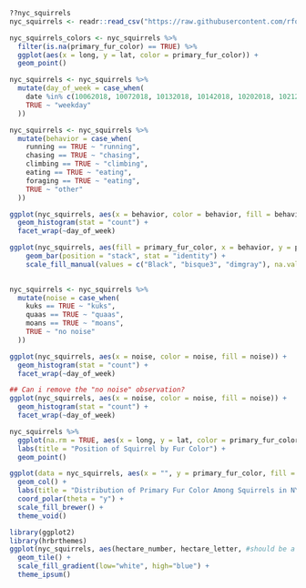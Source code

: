 ```r
??nyc_squirrels
nyc_squirrels <- readr::read_csv("https://raw.githubusercontent.com/rfordatascience/tidytuesday/master/data/2019/2019-10-29/nyc_squirrels.csv")
```

```r
nyc_squirrels_colors <- nyc_squirrels %>% 
  filter(is.na(primary_fur_color) == TRUE) %>%
  ggplot(aes(x = long, y = lat, color = primary_fur_color)) +     
  geom_point() 
```

```r
nyc_squirrels <- nyc_squirrels %>%
  mutate(day_of_week = case_when(
    date %in% c(10062018, 10072018, 10132018, 10142018, 10202018, 10212018, 10272018, 10282018) ~ "weekend",
    TRUE ~ "weekday"
  ))
```

```r
nyc_squirrels <- nyc_squirrels %>%
  mutate(behavior = case_when(
    running == TRUE ~ "running",
    chasing == TRUE ~ "chasing",
    climbing == TRUE ~ "climbing",
    eating == TRUE ~ "eating",
    foraging == TRUE ~ "eating",
    TRUE ~ "other"
  ))
```

```r
ggplot(nyc_squirrels, aes(x = behavior, color = behavior, fill = behavior)) +
  geom_histogram(stat = "count") +
  facet_wrap(~day_of_week)
```

```r

ggplot(nyc_squirrels, aes(fill = primary_fur_color, x = behavior, y = primary_fur_color)) + 
    geom_bar(position = "stack", stat = "identity") +
    scale_fill_manual(values = c("Black", "bisque3", "dimgray"), na.value = "lightskyblue1")
    
```

```r
nyc_squirrels <- nyc_squirrels %>%
  mutate(noise = case_when(
    kuks == TRUE ~ "kuks",
    quaas == TRUE ~ "quaas",
    moans == TRUE ~ "moans",
    TRUE ~ "no noise"
  ))
```

```r
ggplot(nyc_squirrels, aes(x = noise, color = noise, fill = noise)) +
  geom_histogram(stat = "count") +
  facet_wrap(~day_of_week)
```

```r
## Can i remove the "no noise" observation? 
ggplot(nyc_squirrels, aes(x = noise, color = noise, fill = noise)) +
  geom_histogram(stat = "count") +
  facet_wrap(~day_of_week) 
```

```r
nyc_squirrels %>%
  ggplot(na.rm = TRUE, aes(x = long, y = lat, color = primary_fur_color)) +
  labs(title = "Position of Squirrel by Fur Color") +
  geom_point()
```

```r
ggplot(data = nyc_squirrels, aes(x = "", y = primary_fur_color, fill = primary_fur_color)) +
  geom_col() + 
  labs(title = "Distribution of Primary Fur Color Among Squirrels in NYC", x = "", y = "") +
  coord_polar(theta = "y") + 
  scale_fill_brewer() + 
  theme_void()
```

```r
library(ggplot2)
library(hrbrthemes)
ggplot(nyc_squirrels, aes(hectare_number, hectare_letter, #should be a fill here)) + 
  geom_tile() +
  scale_fill_gradient(low="white", high="blue") +
  theme_ipsum()
```
